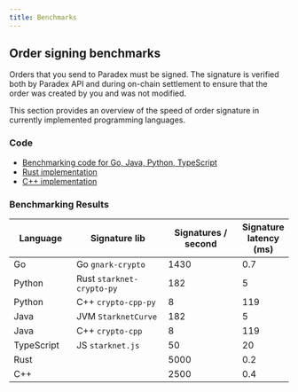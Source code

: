```yaml
---
title: Benchmarks
---
```


## Order signing benchmarks

Orders that you send to Paradex must be signed. The signature is verified both by Paradex API and during on-chain settlement to ensure that the order was created by you and was not modified.

This section provides an overview of the speed of order signature in currently implemented programming languages.

### Code

* [Benchmarking code for Go, Java, Python, TypeScript](https://github.com/tradeparadex/code-samples)
* [Rust implementation](https://github.com/xJonathanLEI/starknet-rs/blob/master/starknet-crypto/benches/ecdsa_sign.rs)
* [C++ implementation](https://github.com/tradeparadex/starknet-signing-cpp)

### Benchmarking Results

<table><thead><tr><th width="134">Language</th><th width="253">Signature lib</th><th width="198">Signatures / second</th><th>Signature latency (ms)</th></tr></thead><tbody><tr><td>Go </td><td>Go <code>gnark-crypto</code></td><td>1430</td><td>0.7</td></tr><tr><td>Python  </td><td>Rust <code>starknet-crypto-py</code></td><td>182</td><td>5</td></tr><tr><td>Python </td><td>C++ <code>crypto-cpp-py</code></td><td>8</td><td>119</td></tr><tr><td>Java</td><td>JVM <code>StarknetCurve</code></td><td>182</td><td>5</td></tr><tr><td>Java</td><td>C++ <code>crypto-cpp</code></td><td>8</td><td>119</td></tr><tr><td>TypeScript</td><td>JS <code>starknet.js</code></td><td>50</td><td>20</td></tr><tr><td>Rust</td><td></td><td>5000</td><td>0.2</td></tr><tr><td>C++</td><td></td><td>2500</td><td>0.4</td></tr></tbody></table>
